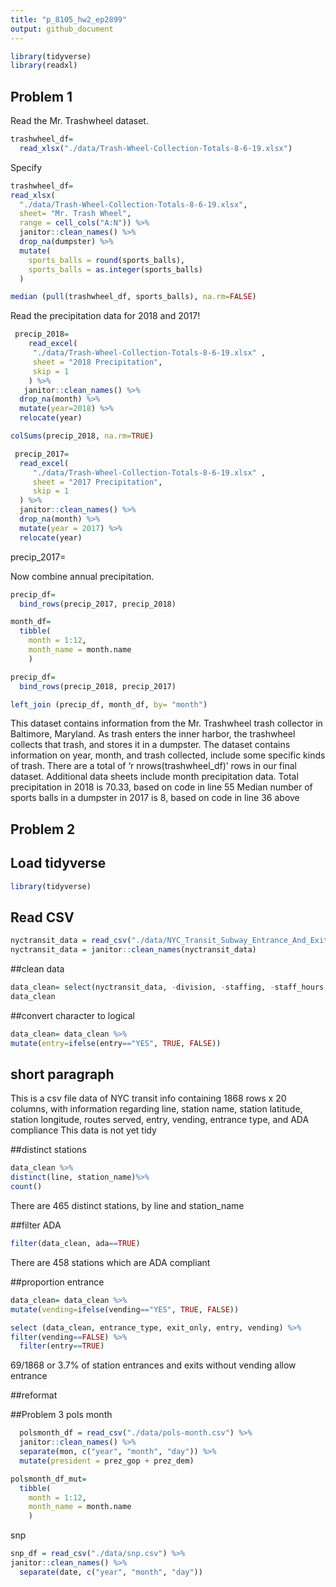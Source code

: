 ```yaml
---
title: "p_8105_hw2_ep2899"
output: github_document
---
```


```r
library(tidyverse)
library(readxl)
```

## Problem 1

Read the Mr. Trashwheel dataset.

```r
trashwheel_df=
  read_xlsx("./data/Trash-Wheel-Collection-Totals-8-6-19.xlsx")
```

Specify
```r
trashwheel_df=
read_xlsx(
  "./data/Trash-Wheel-Collection-Totals-8-6-19.xlsx", 
  sheet= "Mr. Trash Wheel",
  range = cell_cols("A:N")) %>% 
  janitor::clean_names() %>% 
  drop_na(dumpster) %>% 
  mutate(
    sports_balls = round(sports_balls),
    sports_balls = as.integer(sports_balls)
  )
```

```r
median (pull(trashwheel_df, sports_balls), na.rm=FALSE)
```

Read the precipitation data for 2018 and 2017!

```r
 precip_2018=
    read_excel(
     "./data/Trash-Wheel-Collection-Totals-8-6-19.xlsx" ,
     sheet = "2018 Precipitation",
     skip = 1
    ) %>% 
   janitor::clean_names() %>% 
  drop_na(month) %>% 
  mutate(year=2018) %>% 
  relocate(year) 
```

```r
colSums(precip_2018, na.rm=TRUE)
```
     
 
```r
 precip_2017=
  read_excel(
     "./data/Trash-Wheel-Collection-Totals-8-6-19.xlsx" ,
     sheet = "2017 Precipitation",
     skip = 1
  ) %>% 
  janitor::clean_names() %>% 
  drop_na(month) %>% 
  mutate(year = 2017) %>% 
  relocate(year)
```

precip_2017=

Now combine annual precipitation.
 
```r
precip_df=
  bind_rows(precip_2017, precip_2018)
```
 
```r
month_df=
  tibble(
    month = 1:12,
    month_name = month.name
    )

precip_df=
  bind_rows(precip_2018, precip_2017)

left_join (precip_df, month_df, by= "month")
```

This dataset contains information from the Mr. Trashwheel trash collector in Baltimore, Maryland. As trash enters the inner harbor, the trashwheel collects that trash, and stores it in a dumpster. The dataset contains information on year, month, and trash collected, include some specific kinds of trash. There are a total of 'r nrows(trashwheel_df)' rows in our final dataset. Additional data sheets include month precipitation data.
Total precipitation in 2018 is 70.33, based on code in line 55
Median number of sports balls in a dumpster in 2017 is 8, based on code in line 36 above

## Problem 2
## Load tidyverse
```r
library(tidyverse)
```

## Read CSV
```r
nyctransit_data = read_csv("./data/NYC_Transit_Subway_Entrance_And_Exit_Data.csv")
nyctransit_data = janitor::clean_names(nyctransit_data)
```

##clean data
```r
data_clean= select(nyctransit_data, -division, -staffing, -staff_hours, -ada_notes, -free_crossover, -north_south_street, -east_west_street, -corner, -entrance_latitude, -entrance_longitude, -station_location, -entrance_location) 
data_clean
```


##convert character to logical
```r
data_clean= data_clean %>%  
mutate(entry=ifelse(entry=="YES", TRUE, FALSE))
```

## short paragraph
This is a csv file data of NYC transit info containing 1868 rows x 20 columns, with information regarding line, station name, station latitude, station longitude, routes served, entry, vending, entrance type, and ADA compliance 
This data is not yet tidy

##distinct stations
```r
data_clean %>% 
distinct(line, station_name)%>% 
count()
```
There are 465 distinct stations, by line and station_name

##filter ADA
```r
filter(data_clean, ada==TRUE) 
```
There are 458 stations which are ADA compliant

##proportion entrance
```r
data_clean= data_clean %>%  
mutate(vending=ifelse(vending=="YES", TRUE, FALSE))
```

```r
select (data_clean, entrance_type, exit_only, entry, vending) %>%  
filter(vending==FALSE) %>% 
  filter(entry==TRUE)
```
69/1868 or 3.7% of station entrances and exits without vending allow entrance

##reformat



##Problem 3
pols month
```r
  polsmonth_df = read_csv("./data/pols-month.csv") %>% 
  janitor::clean_names() %>% 
  separate(mon, c("year", "month", "day")) %>% 
  mutate(president = prez_gop + prez_dem) 
```

```r
polsmonth_df_mut=
  tibble(
    month = 1:12,
    month_name = month.name
    )
```


snp
```r
snp_df = read_csv("./data/snp.csv") %>% 
janitor::clean_names() %>% 
  separate(date, c("year", "month", "day")) 

```

